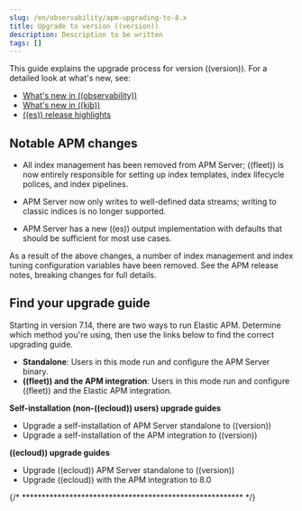 ```yaml
---
slug: /en/observability/apm-upgrading-to-8.x
title: Upgrade to version ((version))
description: Description to be written
tags: []
---
```


<div id="apm-upgrading-to-8.x"></div>

This guide explains the upgrade process for version ((version)).
For a detailed look at what's new, see:

* [What's new in ((observability))](((observability-guide))/whats-new.html)
* [What's new in ((kib))](((kibana-ref))/whats-new.html)
* [((es)) release highlights](((ref))/release-highlights.html)

<div id="notable_apm_changes"></div>

## Notable APM changes

* All index management has been removed from APM Server;
    ((fleet)) is now entirely responsible for setting up index templates, index lifecycle polices,
    and index pipelines.

* APM Server now only writes to well-defined data streams;
    writing to classic indices is no longer supported.

* APM Server has a new ((es)) output implementation with defaults that should be sufficient for
    most use cases.

As a result of the above changes,
a number of index management and index tuning configuration variables have been removed.
See the APM <DocLink slug="/en/observability/apm-release-notes">release notes</DocLink>, <DocLink slug="/en/observability/apm-breaking">breaking changes</DocLink> for full details.

<div id="find_your_upgrade_guide"></div>

## Find your upgrade guide

Starting in version 7.14, there are two ways to run Elastic APM.
Determine which method you're using, then use the links below to find the correct upgrading guide.

* **Standalone**: Users in this mode run and configure the APM Server binary.
* **((fleet)) and the APM integration**: Users in this mode run and configure ((fleet)) and the Elastic APM integration.

**Self-installation (non-((ecloud)) users) upgrade guides**

* <DocLink slug="/en/observability/apm-upgrade-8.0-self-standalone">Upgrade a self-installation of APM Server standalone to ((version))</DocLink>
* <DocLink slug="/en/observability/apm-upgrade-8.0-self-integration">Upgrade a self-installation of the APM integration to ((version))</DocLink>

**((ecloud)) upgrade guides**

* <DocLink slug="/en/observability/apm-upgrade-8.0-cloud-standalone">Upgrade ((ecloud)) APM Server standalone to ((version))</DocLink>
* <DocLink slug="/en/observability/apm-upgrade-8.0-cloud-integration">Upgrade ((ecloud)) with the APM integration to 8.0</DocLink>

{/* ******************************************************** */}

